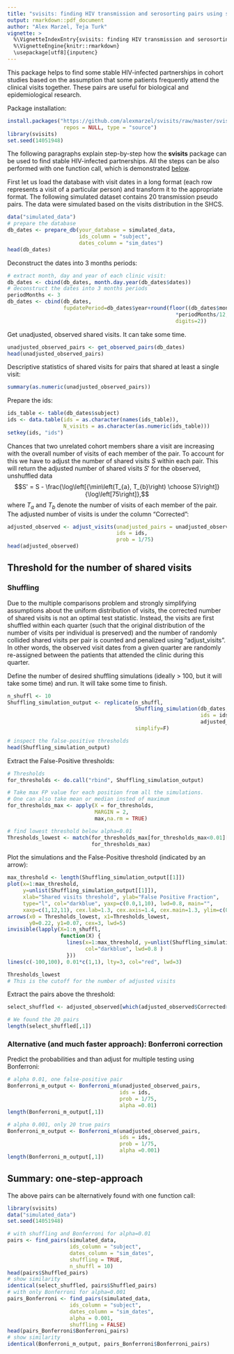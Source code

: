 ```yaml
---
title: "svisits: finding HIV transmission and serosorting pairs using shared clinic visit dates"
output: rmarkdown::pdf_document
author: "Alex Marzel, Teja Turk"
vignette: >
  %\VignetteIndexEntry{svisits: finding HIV transmission and serosorting pairs using shared clinic visit dates}
  %\VignetteEngine{knitr::rmarkdown}
  \usepackage[utf8]{inputenc}
---
```


This package helps to find some stable HIV-infected partnerships in cohort studies based on the assumption that some patients frequently attend the clinical visits together. These pairs are useful for biological and epidemiological research.

Package installation:
```r
install.packages("https://github.com/alexmarzel/svisits/raw/master/svisits_1.1.tar.gz",
                  repos = NULL, type = "source")
library(svisits)
set.seed(14051948)

```

The following paragraphs explain step-by-step how the __svisits__ package can be used to find stable HIV-infected partnerships. All the steps can be also performed with one function call, which is demonstrated [below](#summary).

First let us load the database with visit dates in a long format (each row represents a visit of a particular person) and transform it to the appropriate format. The following simulated dataset contains 20 transmission pseudo pairs. The data were simulated based
on the visits distribution in the SHCS.
```r
data("simulated_data")
# prepare the database
db_dates <- prepare_db(your_database = simulated_data,
                       ids_column = "subject",
                       dates_column = "sim_dates")
head(db_dates)
```

Deconstruct the dates into 3 months periods:
```r
# extract month, day and year of each clinic visit:
db_dates <- cbind(db_dates, month.day.year(db_dates$dates))
# deconstruct the dates into 3 months periods
periodMonths <- 3
db_dates <- cbind(db_dates,
                  fupdatePeriod=db_dates$year+round(floor((db_dates$month-1)/periodMonths)
                                                      *periodMonths/12,
                                                      digits=2))
```

Get unadjusted, observed shared visits. It can take some time.
```r
unadjusted_observed_pairs <- get_observed_pairs(db_dates)
head(unadjusted_observed_pairs)
```


Descriptive statistics of shared visits for pairs that shared at least a single visit:
```r
summary(as.numeric(unadjusted_observed_pairs))
```

Prepare the ids:
```r
ids_table <- table(db_dates$subject)
ids <- data.table(ids = as.character(names(ids_table)),
                  N_visits = as.character(as.numeric(ids_table))) 
setkey(ids, "ids") 
```

Chances that two unrelated cohort members share a visit are increasing with the overall number of visits of each member of the pair. To account for this we have to adjust the number of shared visits $S$ within each pair. This will return the adjusted number of shared visits $S'$ for the observed, unshuffled data
$$S' = S - \frac{\log\left[{\min\left(T_{a}, T_{b}\right) \choose S}\right]}{\log\left[75\right]},$$
where $T_{a}$ and $T_{b}$ denote the number of visits of each member of the pair. The adjusted number of visits is under the column "Corrected":
```r
adjusted_observed <- adjust_visits(unadjusted_pairs = unadjusted_observed_pairs,
                                   ids = ids,
                                   prob = 1/75)
head(adjusted_observed)
```

## Threshold for the number of shared visits

### Shuffling

Due to the multiple comparisons problem and strongly simplifying assumptions about the uniform distribution of visits, the corrected number of shared visits is not an optimal test statistic. Instead, the visits are first shuffled within each quarter (such that the original distribution of the number of visits per individual is preserved) and the number of randomly collided shared visits per pair is counted and penalized using "adjust_visits". In other words, the observed visit dates from a given quarter are randomly re-assigned between the patients that attended the clinic during this quarter. 

Define the number of desired shuffling simulations (ideally > 100, but it will take some time) and run. It will take some time to finish. 
```r
n_shuffl <- 10
Shuffling_simulation_output <- replicate(n_shuffl,
                                         Shuffling_simulation(db_dates,
                                                              ids = ids,
                                                              adjusted_observed),
                                         simplify=F)

# inspect the false-positive thresholds 
head(Shuffling_simulation_output)
```

Extract the False-Positive thresholds:
```r
# Thresholds
for_thresholds <- do.call("rbind", Shuffling_simulation_output)

# Take max FP value for each position from all the simulations.
# One can also take mean or median insted of maximum
for_thresholds_max <- apply(X = for_thresholds,
                            MARGIN = 2,
                            max,na.rm = TRUE)

# find lowest threshold below alpha=0.01
Thresholds_lowest <- match(for_thresholds_max[for_thresholds_max<0.01][1],
                           for_thresholds_max) 

```

Plot the simulations and the False-Positive threshold (indicated by an arrow):
```r
max_threshold <- length(Shuffling_simulation_output[[1]])
plot(x=1:max_threshold,
     y=unlist(Shuffling_simulation_output[[1]]),
     xlab="Shared visits threshold", ylab="False Positive Fraction",
     type="l", col="darkblue", yaxp=c(0.0,1,10), lwd=0.8, main="",
     xaxp=c(1,12,11), cex.lab=1.3, cex.axis=1.4, cex.main=1.3, ylim=c(0,1))
arrows(x0 = Thresholds_lowest, x1=Thresholds_lowest,
       y0=0.22, y1=0.07, cex=3, lwd=5)
invisible(lapply(X=1:n_shuffl, 
                 function(X) {
                   lines(x=1:max_threshold, y=unlist(Shuffling_simulation_output[[X]]),
                         col="darkblue", lwd=0.8 )
                   }))
lines(c(-100,100), 0.01*c(1,1), lty=3, col="red", lwd=3)

Thresholds_lowest
# This is the cutoff for the number of adjusted visits
```

Extract the pairs above the threshold:
```r
select_shuffled <- adjusted_observed[which(adjusted_observed$Corrected>Thresholds_lowest),]

# We found the 20 pairs
length(select_shuffled[,1])
```

### Alternative (and much faster approach): Bonferroni correction

Predict the probabilities and than adjust for multiple testing using Bonferroni:
```r
# alpha 0.01, one false-positive pair
Bonferroni_m_output <- Bonferroni_m(unadjusted_observed_pairs,
                                    ids = ids,
                                    prob = 1/75,
                                    alpha =0.01)
length(Bonferroni_m_output[,1])

# alpha 0.001, only 20 true pairs
Bonferroni_m_output <- Bonferroni_m(unadjusted_observed_pairs,
                                    ids = ids,
                                    prob = 1/75,
                                    alpha =0.001)
length(Bonferroni_m_output[,1])
```

## Summary: one-step-approach {#summary}

The above pairs can be alternatively found with one function call:
```r
library(svisits)
data("simulated_data")
set.seed(14051948)

# with shuffling and Bonferroni for alpha=0.01
pairs <- find_pairs(simulated_data, 
                    ids_column = "subject",
                    dates_column = "sim_dates",
                    shuffling = TRUE,
                    n_shuffl = 10)
head(pairs$Shuffled_pairs)
# show similarity
identical(select_shuffled, pairs$Shuffled_pairs)
# with only Bonferroni for alpha=0.001
pairs_Bonferroni <- find_pairs(simulated_data, 
                    ids_column = "subject",
                    dates_column = "sim_dates",
                    alpha = 0.001,
                    shuffling = FALSE)
head(pairs_Bonferroni$Bonferroni_pairs)
# show similarity
identical(Bonferroni_m_output, pairs_Bonferroni$Bonferroni_pairs)
```







